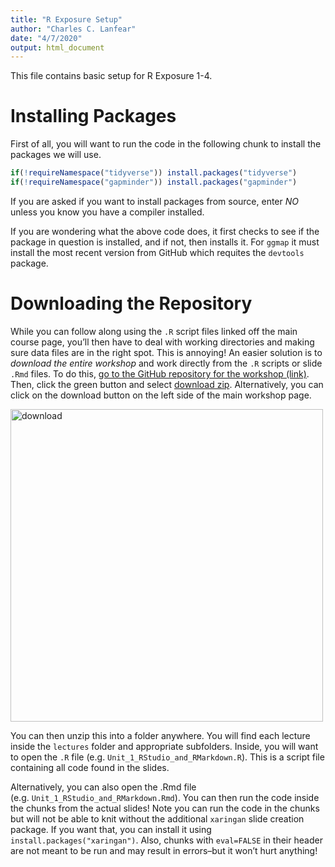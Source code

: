 ```yaml
---
title: "R Exposure Setup"
author: "Charles C. Lanfear"
date: "4/7/2020"
output: html_document
---
```


This file contains basic setup for R Exposure 1-4.

# Installing Packages

First of all, you will want to run the code in the following chunk to install the packages we will use.

```r
if(!requireNamespace("tidyverse")) install.packages("tidyverse")
if(!requireNamespace("gapminder")) install.packages("gapminder")
```

If you are asked if you want to install packages from source, enter *NO* unless you know you have a compiler installed.

If you are wondering what the above code does, it first checks to see if the package in question is installed, and if not, then installs it. For `ggmap` it must install the most recent version from GitHub which requites the `devtools` package.

# Downloading the Repository

While you can follow along using the `.R` script files linked off the main course page, you'll then have to deal with working directories and making sure data files are in the right spot. This is annoying! An easier solution is to *download the entire workshop* and work directly from the `.R` scripts or slide `.Rmd` files. To do this, [go to the GitHub repository for the workshop (link)](https://github.com/clanfear/r_exposure_workshop). Then, click the green button and select [download zip](https://github.com/clanfear/r_exposure_workshop/archive/master.zip). Alternatively, you can click on the download button on the left side of the main workshop page.

<img src="download.PNG" alt="download" width="500"/>

You can then unzip this into a folder anywhere. You will find each lecture inside the `lectures` folder and appropriate subfolders. Inside, you will want to open the `.R` file (e.g. `Unit_1_RStudio_and_RMarkdown.R`). This is a script file containing all code found in the slides.

Alternatively, you can also open the .Rmd file (e.g. `Unit_1_RStudio_and_RMarkdown.Rmd`). You can then run the code inside the chunks from the actual slides! Note you can run the code in the chunks but will not be able to knit without the additional `xaringan` slide creation package. If you want that, you can install it using `install.packages("xaringan")`. Also, chunks with `eval=FALSE` in their header are not meant to be run and may result in errors--but it won't hurt anything!

